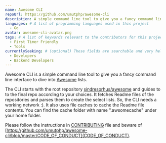 ```yaml
---
name: Awesome CLI
repoUrl: https://github.com/umutphp/awesome-cli
description: A simple command line tool to give you a fancy command line interface to dive into Awesome lists.
languages: # A list of programming languages used in this project
  - Go
avatar: awesome-cli-avatar.png
tags: # A list of keywords relevant to the contributors for this project
  - First Timer Friendly
  - Tools
currentlySeeking: # (optional) These fields are searchable and very helpful for contributors to match well with your project
  - Developers
  - Backend Developers
---
```


<!-- Divide your content into sections using our handy shortcodes. Each section is optional -->

<Overview>

Awesome CLI is a simple command line tool to give you a fancy command line interface to dive into [Awesome](https://github.com/sindresorhus/awesome) lists.

The CLI starts with the root repository [sindresorhus/awesome](https://github.com/sindresorhus/awesome) and guides to to the final repo according to your choices. It fetches Readme files of the repositories and parses them to create the select lists. So, the CLI needs a working network :). It also uses file caches to cache the Readme file contents. You can find the cache folder with name ".awsomecache" under your home folder.

</Overview>

<Contributing>

Please follow the instructions in [CONTRIBUTING](https://github.com/umutphp/awesome-cli/blob/master/CONTRIBUTING.md) file and beware of [https://github.com/umutphp/awesome-cli/blob/master/CODE_OF_CONDUCT](CODE_OF_CONDUCT).

</Contributing>
